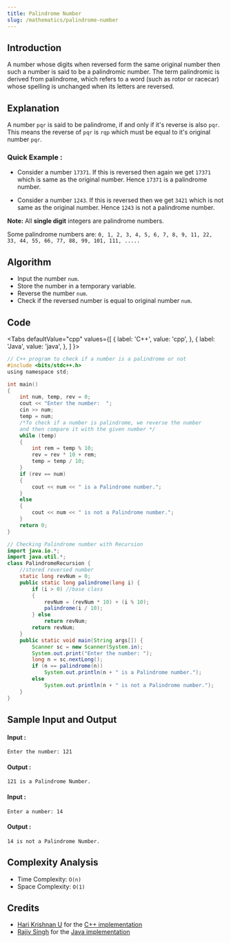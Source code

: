 ```yaml
---
title: Palindrome Number
slug: /mathematics/palindrome-number
---
```


## Introduction

A number whose digits when reversed form the same original number then such a number is said to be a palindromic number. The term palindromic is derived from palindrome, which refers to a word (such as rotor or racecar) whose spelling is unchanged when its letters are reversed.

## Explanation

A number `pqr` is said to be palindrome, if and only if it's reverse is also `pqr`. This means the reverse of `pqr` is `rqp` which must be equal to it's original number `pqr`.

### Quick Example :

* Consider a number `17371`. If this is reversed then again we get `17371` which is same as the original number. Hence `17371` is a palindrome number.

* Consider a number `1243`. If this is reversed then we get `3421` which is not same as the original number. Hence `1243` is not a palindrome number.

**Note:** All **single digit** integers are palindrome numbers.

Some palindrome numbers are: ```0, 1, 2, 3, 4, 5, 6, 7, 8, 9, 11, 22, 33, 44, 55, 66, 77, 88, 99, 101, 111, .....```

## Algorithm

 - Input the number `num`.
 - Store the number in a temporary variable.
 - Reverse the number `num`.
 - Check if the reversed number is equal to original number `num`.

## Code 

<Tabs
  defaultValue="cpp"
  values={[
    { label: 'C++', value: 'cpp', },
    { label: 'Java', value: 'java', },
  ]
}>
<TabItem value="cpp">

```c
// C++ program to check if a number is a palindrome or not
#include <bits/stdc++.h>
using namespace std;

int main()
{
    int num, temp, rev = 0;
    cout << "Enter the number:  ";
    cin >> num;
    temp = num;
    /*To check if a number is palindrome, we reverse the number
    and then compare it with the given number */
    while (temp)
    {
        int rem = temp % 10;
        rev = rev * 10 + rem;
        temp = temp / 10;
    }
    if (rev == num)
    {
        cout << num << " is a Palindrome number.";
    }
    else
    {
        cout << num << " is not a Palindrome number.";
    }
    return 0;
}
```

</TabItem>
<TabItem value="java">

```java
// Checking Palindrome number with Recursion
import java.io.*;
import java.util.*;
class PalindromeRecursion {
    //stored reversed number
    static long revNum = 0;
    public static long palindrome(long i) {
        if (i > 0) //base class
        {
            revNum = (revNum * 10) + (i % 10);
            palindrome(i / 10);
        } else
            return revNum;
        return revNum;
    }
    public static void main(String args[]) {
        Scanner sc = new Scanner(System.in);
        System.out.print("Enter the number: ");
        long n = sc.nextLong();
        if (n == palindrome(n))
            System.out.println(n + " is a Palindrome number.");
        else
            System.out.println(n + " is not a Palindrome number.");
    }
}
```
</TabItem>
</Tabs>

## Sample Input and Output 
#### Input :
```
Enter the number: 121
```

#### Output :
```
121 is a Palindrome Number.
```
#### Input :
```
Enter a number: 14
```
#### Output :
```
14 is not a Palindrome Number.
```
## Complexity Analysis
- Time Complexity: `O(n)`
- Space Complexity: `O(1)`

## Credits

   - [Hari Krishnan U](https://github.com/Harikrishnan6336) for the [C++ implementation](https://github.com/TesseractCoding/NeoAlgo/blob/master/C-Plus-Plus/math/check_palindrome.cpp)
   - [Rajiv Singh](https://github.com/iamrajiv) for the [Java implementation](https://github.com/TesseractCoding/NeoAlgo/blob/master/Java/math/PalindromeRecursion.java)

